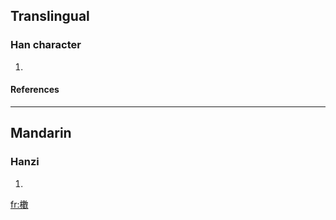==Translingual==
===Han character===
{{Han char|rn=75|rad=木|as=15|sn=19|four=|canj=木中女大 (DLVK)}}
# {{defn|Han|sort=木15}}
====References====
{{Han ref|kx=0561.090|dkj=15833|dj=0949.310|hdz=21313.120|uh=6AE2|ud=27362}}

----
==Mandarin==
===Hanzi===
{{cmn-hanzi|pin=[[guàn]] (guan4), [[qìn]] (qin4), [[sǒu]] (sou3)|wg=kuan<sup>4</sup>, ch'in<sup>4</sup>, sou<sup>3</sup>}}
# {{defn|Mandarin}}

[[fr:櫢]]